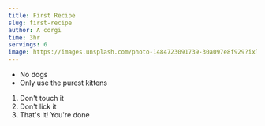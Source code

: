 ```yaml
---
title: First Recipe
slug: first-recipe
author: A corgi
time: 3hr
servings: 6
image: https://images.unsplash.com/photo-1484723091739-30a097e8f929?ixlib=rb-1.2.1&ixid=eyJhcHBfaWQiOjEyMDd9&auto=format&fit=crop&w=774&q=80
---
```


<RecipeLayout>

- No dogs
- Only use the purest kittens

1. Don't touch it
2. Don't lick it
3. That's it! You're done

</RecipeLayout>
